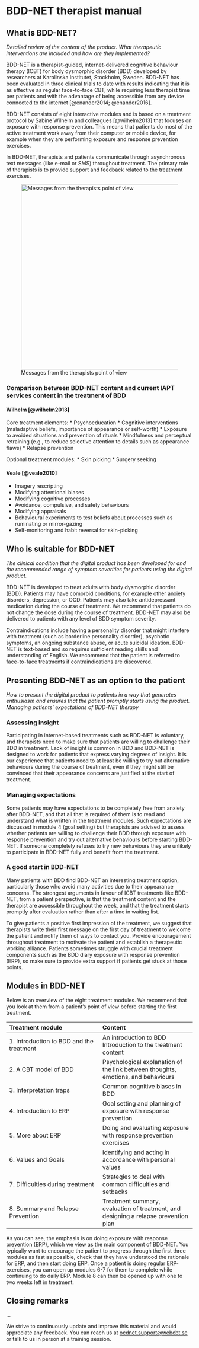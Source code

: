 # BDD-NET therapist manual

## What is BDD-NET?
*Detailed review of the content of the product. What therapeutic interventions are included and how are they implemented?*

BDD-NET is a therapist-guided, internet-delivered cognitive behaviour therapy (ICBT) for body dysmorphic disorder (BDD) developed by researchers at Karolinska Institutet, Stockholm, Sweden. BDD-NET has been evaluated in three clinical trials to date with results indicating that it is as effective as regular face-to-face CBT, while requiring less therapist time per patients and with the advantage of being accessible from any device connected to the internet [@enander2014; @enander2016].

BDD-NET consists of eight interactive modules and is based on a treatment protocol by Sabine Wilhelm and colleagues [@wilhelm2013] that focuses on exposure with response prevention. This means that patients do most of the active treatment work away from their computer or mobile device, for example when they are performing exposure and response prevention exercises.

In BDD-NET, therapists and patients communicate through asynchronous text messages (like e-mail or SMS) throughout treatment. The primary role of therapists is to provide support and feedback related to the treatment exercises.

![Messages from the therapists point of view](images/therapist-messages.png){width=500px}

### Comparison between BDD-NET content and current IAPT services content in the treatment of BDD

#### Wilhelm [@wilhelm2013]
Core treatment elements:
* Psychoeducation
* Cognitive interventions (maladaptive beliefs, importance of appearance or self-worth)
* Exposure to avoided situations and prevention of rituals
* Mindfulness and perceptual retraining (e.g., to reduce selective attention to details such as appearance flaws)
* Relapse prevention

Optional treatment modules:
* Skin picking
* Surgery seeking

#### Veale [@veale2010]
* Imagery rescripting
* Modifying attentional biases
* Modifying cognitive processes
* Avoidance, compulsive, and safety behaviours
* Modifying appraisals
* Behavioural experiments to test beliefs about processes such as ruminating or mirror-gazing
* Self-monitoring and habit reversal for skin-picking


## Who is suitable for BDD-NET
*The clinical condition that the digital product has been developed for and the recommended range of symptom severities for patients using the digital product.*

BDD-NET is developed to treat adults with body dysmorphic disorder (BDD). Patients may have comorbid conditions, for example other anxiety disorders, depression, or OCD. Patients may also take antidepressant medication during the course of treatment. We recommend that patients do not change the dose during the course of treatment. BDD-NET may also be delivered to patients with any level of BDD symptom severity.

Contraindications include having a personality disorder that might interfere with treatment (such as borderline personality disorder), psychotic symptoms, an ongoing substance abuse, or acute suicidal ideation. BDD-NET is text-based and so requires sufficient reading skills and understanding of English. We recommend that the patient is referred to face-to-face treatments if contraindications are discovered.

## Presenting BDD-NET as an option to the patient
*How to present the digital product to patients in a way that generates enthusiasm and ensures that the patient promptly starts using the product. Managing patients’ expectations of BDD-NET therapy*

### Assessing insight

Participating in internet-based treatments such as BDD-NET is voluntary, and therapists need to make sure that patients are willing to challenge their BDD in treatment. Lack of insight is common in BDD and BDD-NET is designed to work for patients that express varying degrees of insight. It is our experience that patients need to at least be willing to try out alternative behaviours during the course of treatment, even if they might still be convinced that their appearance concerns are justified at the start of treatment. 

### Managing expectations

Some patients may have expectations to be completely free from anxiety after BDD-NET, and that all that is required of them is to read and understand what is written in the treatment modules. Such expectations are discussed in module 4 (goal setting) but therapists are advised to assess whether patients are willing to challenge their BDD through exposure with response prevention and try out alternative behaviours before starting BDD-NET. If someone completely refuses to try new behaviours they are unlikely to participate in BDD-NET fully and benefit from the treatment.

### A good start in BDD-NET

Many patients with BDD find BDD-NET an interesting treatment option, particularly those who avoid many activities due to their appearance concerns. The strongest arguments in favour of ICBT treatments like BDD-NET, from a patient perspective, is that the treatment content and the therapist are accessible throughout the week, and that the treatment starts promptly after evaluation rather than after a time in waiting list.

To give patients a positive first impression of the treatment, we suggest that therapists write their first message on the first day of treatment to welcome the patient and notify them of ways to contact you. Provide encouragement throughout treatment to motivate the patient and establish a therapeutic working alliance. Patients sometimes struggle with crucial treatment components such as the BDD diary exposure with response prevention (ERP), so make sure to provide extra support if patients get stuck at those points.

## Modules in BDD-NET

Below is an overview of the eight treatment modules. We recommend that you look at them from a patient's point of view before starting the first treatment.

| **Treatment module** | **Content** |
| :--- | :--- |
| 1. Introduction to BDD and the treatment | An introduction to BDD <br> Introduction to the treatment content |
| 2. A CBT model of BDD | Psychological explanation of the link between thoughts, emotions, and behaviours  |
| 3. Interpretation traps | Common cognitive biases in BDD |
| 4. Introduction to ERP | Goal setting and planning of exposure with response prevention |
| 5. More about ERP | Doing and evaluating exposure with response prevention exercises |
| 6. Values and Goals | Identifying and acting in accordance with personal values |
| 7. Difficulties during treatment | Strategies to deal with common difficulties and setbacks |
| 8. Summary and Relapse Prevention | Treatment summary, evaluation of treatment, and designing a relapse prevention plan |

As you can see, the emphasis is on doing exposure with response prevention (ERP), which we view as the main component of BDD-NET. You typically want to encourage the patient to progress through the first three modules as fast as possible, check that they have understood the rationale for ERP, and then start doing ERP. Once a patient is doing regular ERP-exercises, you can open up modules 6-7 for them to complete while continuing to do daily ERP. Module 8 can then be opened up with one to two weeks left in treatment.

## Closing remarks
...

We strive to continuously update and improve this material and would appreciate any feedback. You can reach us at <ocdnet.support@webcbt.se> or talk to us in person at a training session.